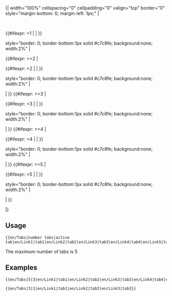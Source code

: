 <includeonly>{| width="100%" cellspacing="0" cellpadding="0" valign="top" border="0" style="margin-bottom: 0; margin-left: 1px;" |
<tr>
 <td style="border: 0; border-bottom:1px solid #c7c8fe; background:none; width:2%"> &nbsp; </td>
 <td>{{#ifexpr: {{{2}}}=1 | {{en/Tab on|{{{4}}}}} | {{en/Tab off|{{{3}}}|{{{4}}}}} }}</td>
 <td>style="border: 0; border-bottom:1px solid #c7c8fe; background:none; width:2%" | &nbsp;</td>
{{#ifexpr: {{{1}}}>=2 | <td>{{#ifexpr: {{{2}}}=2 | {{en/Tab on|{{{6}}}}} | {{en/Tab off|{{{5}}}|{{{6}}}}} }}</td>
 <td>style="border: 0; border-bottom:1px solid #c7c8fe; background:none; width:2%" | &nbsp;</td> | }}
{{#ifexpr: {{{1}}}>=3 | <td>{{#ifexpr: {{{2}}}=3 | {{en/Tab on|{{{8}}}}} | {{en/Tab off|{{{7}}}|{{{8}}}}} }}</td>
 <td>style="border: 0; border-bottom:1px solid #c7c8fe; background:none; width:2%" | &nbsp;</td> | }}
{{#ifexpr: {{{1}}}>=4 | <td>{{#ifexpr: {{{2}}}=4 | {{en/Tab on|{{{10}}}}} | {{en/Tab off|{{{9}}}|{{{10}}}}} }}</td>
 <td>style="border: 0; border-bottom:1px solid #c7c8fe; background:none; width:2%" | &nbsp;</td> | }}
{{#ifexpr: {{{1}}}>=5 | <td>{{#ifexpr: {{{2}}}=5 | {{en/Tab on|{{{12}}}}} | {{en/Tab off|{{{11}}}|{{{12}}}}} }}</td>
 <td>style="border: 0; border-bottom:1px solid #c7c8fe; background:none; width:2%" | &nbsp;</td> | }}
</tr>
|}</includeonly><noinclude>

==Usage==
<pre>
{{en/Tabs|number tabs|active tab|en/Link1|tab1|en/Link2|tab2|en/Link3|tab3|en/Link4|tab4|en/Link5|tab5}}
</pre>
The maximum number of tabs is 5
==Examples==
<pre>
{{en/Tabs|5|3|en/Link1|tab1|en/Link2|tab2|en/Link3|tab3|en/Link4|tab4|en/Link5|tab5}}
</pre>
{{en/Tabs|5|3|en/Link1|tab1|en/Link2|tab2|en/Link3|tab3|en/Link4|tab4|en/Link5|tab5}}

<pre>
{{en/Tabs|3|1|en/Link1|tab1|en/Link2|tab2|en/Link3|tab3}}
</pre>
{{en/Tabs|3|1|en/Link1|tab1|en/Link2|tab2|en/Link3|tab3}}

</noinclude>